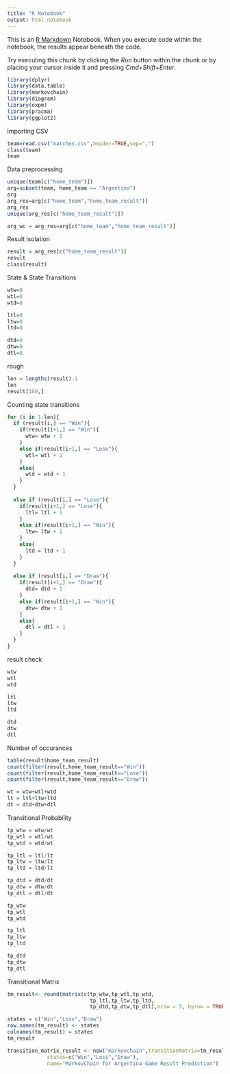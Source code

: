 ```yaml
---
title: "R Notebook"
output: html_notebook
---
```


This is an [R Markdown](http://rmarkdown.rstudio.com) Notebook. When you execute code within the notebook, the results appear beneath the code. 

Try executing this chunk by clicking the *Run* button within the chunk or by placing your cursor inside it and pressing *Cmd+Shift+Enter*. 

```r
library(dplyr)
library(data.table)
library(markovchain)
library(diagram)
library(expm)
library(pracma)
library(ggplot2)
```

Importing CSV

```r
team=read.csv("matches.csv",header=TRUE,sep=",")
class(team)
team
```
Data preprocessing
```r
unique(team[c("home_team")])
arg=subset(team, home_team == "Argentina")
arg
arg_res=arg[c("home_team","home_team_result")]
arg_res
unique(arg_res[c("home_team_result")])

arg_wc = arg_res=arg[c("home_team","home_team_result")]
```

Result isolation
```r
result = arg_res[c("home_team_result")]
result
class(result)
```

State & State Transitions
```r
wtw=0
wtl=0
wtd=0

ltl=0
ltw=0
ltd=0

dtd=0
dtw=0
dtl=0
```
rough
```r
len = lengths(result)-1
len
result[189,]
```


Counting state transitions
```r
for (i in 1:len){
  if (result[i,] == "Win"){
    if(result[i+1,] == "Win"){
      wtw= wtw + 1
    }
    else if(result[i+1,] == "Lose"){
      wtl= wtl + 1
    }
    else{
      wtd = wtd + 1
    }
  }
  
  else if (result[i,] == "Lose"){
    if(result[i+1,] == "Lose"){
      ltl= ltl + 1
    }
    else if(result[i+1,] == "Win"){
      ltw= ltw + 1
    }
    else{
      ltd = ltd + 1
    }
  }
  
  else if (result[i,] == "Draw"){
    if(result[i+1,] == "Draw"){
      dtd= dtd + 1
    }
    else if(result[i+1,] == "Win"){
      dtw= dtw + 1
    }
    else{
      dtl = dtl + 1
    }
  }
}

```
result check
```r
wtw
wtl
wtd

ltl
ltw
ltd

dtd
dtw
dtl
```
Number of occurances
```r
table(result$home_team_result)
count(filter(result,home_team_result=="Win"))
count(filter(result,home_team_result=="Lose"))
count(filter(result,home_team_result=="Draw"))

wt = wtw+wtl+wtd
lt = ltl+ltw+ltd
dt = dtd+dtw+dtl
```
Transitional Probability
```r
tp_wtw = wtw/wt
tp_wtl = wtl/wt
tp_wtd = wtd/wt

tp_ltl = ltl/lt
tp_ltw = ltw/lt
tp_ltd = ltd/lt

tp_dtd = dtd/dt
tp_dtw = dtw/dt
tp_dtl = dtl/dt

tp_wtw 
tp_wtl 
tp_wtd 

tp_ltl 
tp_ltw 
tp_ltd 

tp_dtd 
tp_dtw 
tp_dtl 
```
Transitional Matrix
```r
tm_result<- round(matrix(c(tp_wtw,tp_wtl,tp_wtd,
                           tp_ltl,tp_ltw,tp_ltd,
                           tp_dtd,tp_dtw,tp_dtl),nrow = 3, byrow = TRUE),3)

states = c("Win","Loss","Draw")
row.names(tm_result) <- states 
colnames(tm_result) = states
tm_result
```
```r
transition_matrix_result <- new("markovchain",transitionMatrix=tm_result, 
             states=c("Win","Loss","Draw"),
             name="MarkovChain for Argentina Game Result Prediction") 
```


